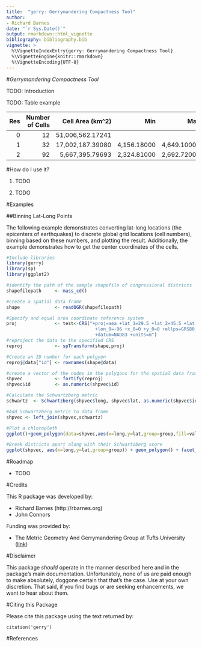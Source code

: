 ```yaml
---
title:  "gerry: Gerrymandering Compactness Tool"
author:
- Richard Barnes
date: "`r Sys.Date()`"
output: rmarkdown::html_vignette
bibliography: bibliography.bib
vignette: >
  %\VignetteIndexEntry{gerry: Gerrymandering Compactness Tool}
  %\VignetteEngine{knitr::rmarkdown}
  %\VignetteEncoding{UTF-8}
---
```




#_Gerrymandering Compactness Tool_

TODO: Introduction



TODO: Table example

|Res |Number of Cells  | Cell Area (km^2) |    Min      |     Max     |    Mean     |    Std    |
|---:|----------------:|-----------------:|------------:|------------:|------------:|----------:|
|  0 |              12 | 51,006,562.17241 |             |             |             |           |
|  1 |              32 | 17,002,187.39080 | 4,156.18000 | 4,649.10000 | 4,320.49000 | 233.01400 |
|  2 |              92 |  5,667,395.79693 | 2,324.81000 | 2,692.72000 | 2,539.69000 | 139.33400 |


#How do I use it?

1. TODO

2. TODO


#Examples

##Binning Lat-Long Points

The following example demonstrates converting lat-long locations (the 
epicenters of earthquakes) to discrete global grid locations (cell numbers), binning based on these numbers, and plotting the result. Additionally, the 
example demonstrates how to get the center coordinates of the cells.

```r
#Include libraries
library(gerry)
library(sp)
library(ggplot2)

#identify the path of the sample shapefile of congressional districts
shapefilepath     <- mass_cd()          

#create a spatial data frame
shape             <- readOGR(shapefilepath)       

#Specify and equal area coordinate reference system
proj              <- test<-CRS("+proj=aea +lat_1=29.5 +lat_2=45.5 +lat_0=37.5 
                                 +lon_0=-96 +x_0=0 +y_0=0 +ellps=GRS80 
                                 +datum=NAD83 +units=m")
#reproject the data to the specified CRS
reproj            <- spTransform(shape,proj)      

#Create an ID number for each polgyon
reproj@data["id"] <- rownames(shape@data)

#create a vector of the nodes in the polygons for the spatial data frame
shpvec            <- fortify(reproj)
shpvec$id         <- as.numeric(shpvec$id)

#Calculate the Schwartzberg metric 
schwartz  <- Schwartzberg(shpvec$long, shpvec$lat, as.numeric(shpvec$id))

#Add Schwartzberg metric to data frame
shpvec <- left_join(shpvec,schwartz)

#Plot a chloropleth
ggplot()+geom_polygon(data=shpvec,aes(x=long,y=lat,group=group,fill=val))

#Break districts apart along with their Schwartzberg score
ggplot(shpvec, aes(x=long,y=lat,group=group)) + geom_polygon() + facet_wrap(~val, scales="free")
```

#Roadmap

* TODO

#Credits

This R package was developed by:

 * Richard Barnes (http://rbarnes.org)
 * John Connors

Funding was provided by:

 * The Metric Geometry And Gerrymandering Group at Tufts University ([link](https://sites.tufts.edu/gerrymandr/))



#Disclaimer

This package *should* operate in the manner described here and in the package's
main documentation. Unfortunately, none of us are paid enough to make
absolutely, doggone certain that that's the case. Use at your own discretion.
That said, if you find bugs or are seeking enhancements, we want to hear about
them.



#Citing this Package

Please cite this package using the text returned by:

    citation('gerry')



#References